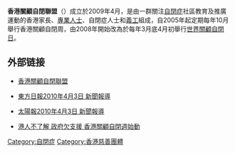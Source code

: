 '''香港關顧自閉聯盟'''（{{lang-en|'''Hong Kong Autism Awareness Alliance'''}}）成立於2009年4月，是由一群關注[[自閉症|自閉症]]社區教育及推廣運動的香港家長、[[專業人士|專業人士]]、自閉症人士和[[義工|義工]]組成，自2005年起定期每年10月舉行香港關顧自閉周，由2008年開始改為於每年3月底4月初舉行[[世界關顧自閉日|世界關顧自閉日]]。

== 外部链接 ==
*{{zh-hk}}[http://www.autism-day.org/ 香港關顧自閉聯盟] {{Wayback|url=http://www.autism-day.org/ |date=20210303022259 }}
*{{zh-hk}}[http://www.orientaldaily.on.cc/  東方日報2010年4月3日 新聞報導] {{Wayback|url=http://www.orientaldaily.on.cc/ |date=20170712071008 }}
*{{zh-hk}}[http://www.the-sun.on.cc/  太陽報2010年4月3日 新聞報導] {{Wayback|url=http://www.the-sun.on.cc/ |date=20210526075253 }}
*[http://stu.hksyu.edu/~shuo/shuoV2/viewEntry.php?entryID=n2008040330 港人不了解 政府欠支援 香港關顧自閉週始動]{{dead link|date=2018年5月 |bot=InternetArchiveBot |fix-attempted=yes }}
{{香港社會小作品}}

[[Category:自閉症|Category:自閉症]]
[[Category:香港慈善團體|Category:香港慈善團體]]